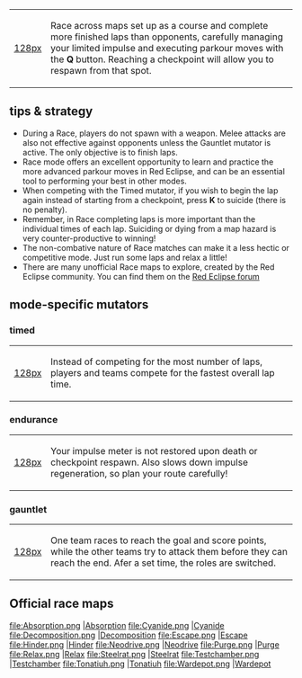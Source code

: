 
{|
|[[file:race.png|128px]]
|Race across maps set up as a course and complete more finished laps than opponents, carefully managing your limited impulse and executing parkour moves with the '''Q''' button. Reaching a checkpoint will allow you to respawn from that spot.
|}

==tips & strategy==

* During a Race, players do not spawn with a weapon. Melee attacks are also not effective against opponents unless the Gauntlet mutator is active. The only objective is to finish laps.
* Race mode offers an excellent opportunity to learn and practice the more advanced parkour moves in Red Eclipse, and can be an essential tool to performing your best in other modes.
* When competing with the Timed mutator, if you wish to begin the lap again instead of starting from a checkpoint, press '''K''' to suicide (there is no penalty).
* Remember, in Race completing laps is more important than the individual times of each lap. Suiciding or dying from a map hazard is very counter-productive to winning!
* The non-combative nature of Race matches can make it a less hectic or competitive mode. Just run some laps and relax a little!
* There are many unofficial Race maps to explore, created by the Red Eclipse community. You can find them on the [http://www.redeclipse.net/forum Red Eclipse forum]

==mode-specific mutators==

===timed===

{|
|[[file:racetimed.png|128px]]
|Instead of competing for the most number of laps, players
and teams compete for the fastest overall lap time.
|}

===endurance===
{|
|[[file:raceendurance.png|128px]]
|Your impulse meter is not restored upon death or checkpoint respawn. Also slows down impulse regeneration, so plan your route carefully!
|}

===gauntlet===
{|
|[[file:racegauntlet.png|128px]]
|One team races to reach the goal and score points, while the other teams try to
attack them before they can reach the end. Afer a set time, the roles are switched.
|}

==Official race maps==
<gallery>
file:Absorption.png |[[Map_Absorption|Absorption]]
file:Cyanide.png |[[Map_Cyanide|Cyanide]]
file:Decomposition.png |[[Map_Decomposition|Decomposition]]
file:Escape.png |[[Map_Escape|Escape]]
file:Hinder.png |[[Map_Hinder|Hinder]]
file:Neodrive.png |[[Map_Neodrive|Neodrive]]
file:Purge.png |[[Map_Purge|Purge]]
file:Relax.png |[[Map_Relax|Relax]]
file:Steelrat.png |[[Map_Steelrat|Steelrat]]
file:Testchamber.png |[[Map_Testchamber|Testchamber]]
file:Tonatiuh.png |[[Map_Tonatiuh|Tonatiuh]]
file:Wardepot.png |[[Map_Wardepot|Wardepot]]
</gallery>